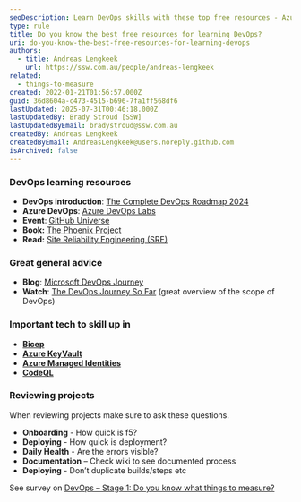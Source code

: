 ```yaml
---
seoDescription: Learn DevOps skills with these top free resources - Azure DevOps labs, GitHub Universe, and The Phoenix Project book.
type: rule
title: Do you know the best free resources for learning DevOps?
uri: do-you-know-the-best-free-resources-for-learning-devops
authors:
  - title: Andreas Lengkeek
    url: https://ssw.com.au/people/andreas-lengkeek
related:
  - things-to-measure
created: 2022-01-21T01:56:57.000Z
guid: 36d8604a-c473-4515-b696-7fa1ff568df6
lastUpdated: 2025-07-31T00:46:18.000Z
lastUpdatedBy: Brady Stroud [SSW]
lastUpdatedByEmail: bradystroud@ssw.com.au
createdBy: Andreas Lengkeek
createdByEmail: AndreasLengkeek@users.noreply.github.com
isArchived: false
---
```


### DevOps learning resources

* **DevOps introduction**: [The Complete DevOps Roadmap 2024](https://www.youtube.com/watch?v=6GQRb4fGvtk)
* **Azure DevOps**: [Azure DevOps Labs](https://azuredevopslabs.com "https://azuredevopslabs.com/")
* **Event**: [GitHub Universe](https://githubuniverse.com "https://githubuniverse.com/")
* **Book:** [The Phoenix Project](https://www.goodreads.com/book/show/17255186-the-phoenix-project)
* **Read:** [Site Reliability Engineering (SRE)](https://sre.google/)

### Great general advice

* **Blog**: [Microsoft DevOps Journey](https://azure.microsoft.com/en-au/blog/sharing-the-devops-journey-at-microsoft/?WT.mc_id=AZ-MVP-33518)
* **Watch**: [The DevOps Journey So Far](https://www.youtube.com/watch?v=OwiT59e0kB4) (great overview of the scope of DevOps)

### Important tech to skill up in

* **[Bicep](https://docs.microsoft.com/en-us/azure/azure-resource-manager/bicep/overview?tabs=bicep&WT.mc_id=AZ-MVP-33518)**
* **[Azure KeyVault](https://azure.microsoft.com/en-au/services/key-vault/?WT.mc_id=AZ-MVP-33518)**
* **[Azure Managed Identities](https://docs.microsoft.com/en-us/azure/active-directory/managed-identities-azure-resources/overview?WT.mc_id=AZ-MVP-33518)**
* **[CodeQL](https://codeql.github.com/)**

### Reviewing projects

When reviewing projects make sure to ask these questions.

* **Onboarding** - How quick is f5?
* **Deploying** - How quick is deployment?
* **Daily Health** - Are the errors visible?
* **Documentation** – Check wiki to see documented process
* **Deploying** - Don’t duplicate builds/steps etc

See survey on [DevOps – Stage 1: Do you know what things to measure?](/things-to-measure "https://www.ssw.com.au/rules/things-to-measure")
